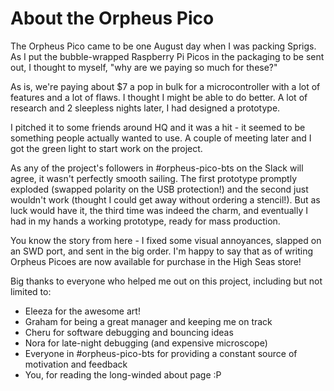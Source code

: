 # About the Orpheus Pico

The Orpheus Pico came to be one August day when I was packing Sprigs. As I put
the bubble-wrapped Raspberry Pi Picos in the packaging to be sent out, I thought
to myself, "why are we paying so much for these?"

As is, we're paying about $7 a pop in bulk for a microcontroller with a lot of
features and a lot of flaws. I thought I might be able to do better. A lot of
research and 2 sleepless nights later, I had designed a prototype.

I pitched it to some friends around HQ and it was a hit - it seemed to be
something people actually wanted to use. A couple of meeting later and I got the
green light to start work on the project.

As any of the project's followers in #orpheus-pico-bts on the Slack will agree,
it wasn't perfectly smooth sailing. The first prototype promptly exploded
(swapped polarity on the USB protection!) and the second just wouldn't work
(thought I could get away without ordering a stencil!). But as luck would have
it, the third time was indeed the charm, and eventually I had in my hands a
working prototype, ready for mass production.

You know the story from here - I fixed some visual annoyances, slapped on an SWD
port, and sent in the big order. I'm happy to say that as of writing Orpheus
Picoes are now available for purchase in the High Seas store!

Big thanks to everyone who helped me out on this project, including but not
limited to:

-   Eleeza for the awesome art!
-   Graham for being a great manager and keeping me on track
-   Cheru for software debugging and bouncing ideas
-   Nora for late-night debugging (and expensive microscope)
-   Everyone in #orpheus-pico-bts for providing a constant source of motivation
    and feedback
-   You, for reading the long-winded about page :P

